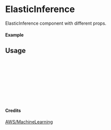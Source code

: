 
<Meta of={ElasticInference} title="AWS/MachineLearning/ElasticInference" />

# ElasticInference

ElasticInference component with different props.

#### Example

<Canvas of={ElasticInference.Primary} />

## Usage

```ts
import { ElasticInference } from "yadl-ui";

const Example = () => {
  return (
      <ElasticInference />
  );
};

export default Example;
```

#### Credits
[AWS/MachineLearning](https://aws-icons.com/)
